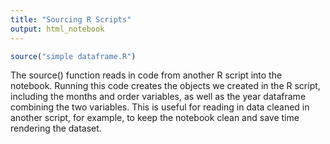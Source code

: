 ```yaml
---
title: "Sourcing R Scripts"
output: html_notebook
---
```


```r
source("simple dataframe.R")
```

The source() function reads in code from another R script into the notebook. Running this code creates the objects we created in the R script, including the months and order variables, as well as the year dataframe combining the two variables. This is useful for reading in data cleaned in another script, for example, to keep the notebook clean and save time rendering the dataset.
